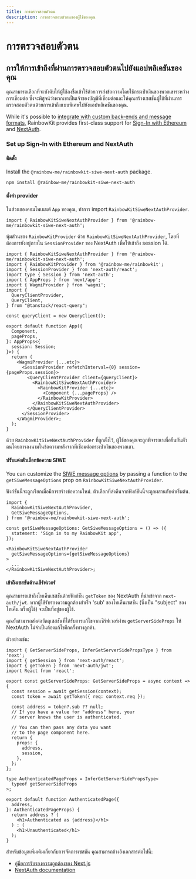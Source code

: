 ```yaml
---
title: การตรวจสอบตัวตน
description: การตรวจสอบตัวตนของผู้ใช้ของคุณ
---
```


# การตรวจสอบตัวตน

## การให้การเข้าถึงที่ผ่านการตรวจสอบตัวตนไปยังแอปพลิเคชันของคุณ

คุณสามารถเลือกที่จะบังคับให้ผู้ใช้ลงชื่อเข้าใช้ด้วยการส่งข้อความโดยใช้กระเป๋าเงินของพวกเขาระหว่างการเชื่อมต่อ ซึ่งจะพิสูจน์ว่าพวกเขาเป็นเจ้าของบัญชีที่เชื่อมต่อและให้คุณสร้างเซสชันผู้ใช้ที่ผ่านการตรวจสอบตัวตนด้วยการเข้าถึงแบบพิเศษไปยังแอปพลิเคชันของคุณ.

While it's possible to [integrate with custom back-ends and message formats,](/docs/custom-authentication) RainbowKit provides first-class support for [Sign-In with Ethereum](https://login.xyz) and [NextAuth](https://next-auth.js.org).

### Set up Sign-In with Ethereum and NextAuth

#### ติดตั้ง

Install the `@rainbow-me/rainbowkit-siwe-next-auth` package.

```bash
npm install @rainbow-me/rainbowkit-siwe-next-auth
```

#### ตั้งค่า provider

ในส่วนของคอมโพเนนต์ `App` ของคุณ, ทำการ import `RainbowKitSiweNextAuthProvider`.

```tsx
import { RainbowKitSiweNextAuthProvider } from '@rainbow-me/rainbowkit-siwe-next-auth';
```

หุ้มส่วนของ `RainbowKitProvider` ด้วย `RainbowKitSiweNextAuthProvider`, โดยที่ต้องการยังอยู่ภายใน `SessionProvider` ของ NextAuth เพื่อให้เข้าถึง session ได้.

```tsx
import { RainbowKitSiweNextAuthProvider } from '@rainbow-me/rainbowkit-siwe-next-auth';
import { RainbowKitProvider } from '@rainbow-me/rainbowkit';
import { SessionProvider } from 'next-auth/react';
import type { Session } from 'next-auth';
import { AppProps } from 'next/app';
import { WagmiProvider } from 'wagmi';
import {
  QueryClientProvider,
  QueryClient,
} from "@tanstack/react-query";

const queryClient = new QueryClient();

export default function App({
  Component,
  pageProps,
}: AppProps<{
  session: Session;
}>) {
  return (
    <WagmiProvider {...etc}>
      <SessionProvider refetchInterval={0} session={pageProps.session}>
        <QueryClientProvider client={queryClient}>
          <RainbowKitSiweNextAuthProvider>
            <RainbowKitProvider {...etc}>
              <Component {...pageProps} />
            </RainbowKitProvider>
          </RainbowKitSiweNextAuthProvider>
        </QueryClientProvider>
      </SessionProvider>
    </WagmiProvider>;
  );
}
```

ด้วย `RainbowKitSiweNextAuthProvider` ที่ถูกตั้งไว้, ผู้ใช้ของคุณจะถูกพิจารณาเพื่อยืนยันตัวตนโดยการลงนามในข้อความหลังจากที่เชื่อมต่อกระเป๋าเงินของพวกเขา.

#### ปรับแต่งตัวเลือกข้อความ SIWE

You can customize the [SIWE message options](https://viem.sh/docs/siwe/utilities/createSiweMessage#parameters) by passing a function to the `getSiweMessageOptions` prop on `RainbowKitSiweNextAuthProvider`.

ฟังก์ชันนี้จะถูกเรียกเมื่อมีการสร้างข้อความใหม่. ตัวเลือกที่ส่งคืนจากฟังก์ชันนี้จะถูกผสานกับค่าเริ่มต้น.

```tsx
import {
  RainbowKitSiweNextAuthProvider,
  GetSiweMessageOptions,
} from '@rainbow-me/rainbowkit-siwe-next-auth';

const getSiweMessageOptions: GetSiweMessageOptions = () => ({
  statement: 'Sign in to my RainbowKit app',
});

<RainbowKitSiweNextAuthProvider
  getSiweMessageOptions={getSiweMessageOptions}
>
  ...
</RainbowKitSiweNextAuthProvider>;
```

#### เข้าถึงเซสชันด้านเซิร์ฟเวอร์

คุณสามารถเข้าถึงโทเค็นเซสชันด้วยฟังก์ชัน `getToken` ของ NextAuth ที่นำเข้าจาก `next-auth/jwt`. หากผู้ใช้รับรองความถูกต้องสำเร็จ 'sub' ของโทเค็นเซสชัน (ซึ่งเป็น "subject" ของโทเค็น หรือผู้ใช้) จะเป็นที่อยู่ของผู้ใช้.

คุณยังสามารถส่งต่อวัตถุเซสชันที่ได้รับการแก้ไขจากเซิร์ฟเวอร์ผ่าน `getServerSideProps` ให้ NextAuth ไม่จำเป็นต้องแก้ไขอีกครั้งทางลูกค้า.

ตัวอย่างเช่น:

```tsx
import { GetServerSideProps, InferGetServerSidePropsType } from 'next';
import { getSession } from 'next-auth/react';
import { getToken } from 'next-auth/jwt';
import React from 'react';

export const getServerSideProps: GetServerSideProps = async context => {
  const session = await getSession(context);
  const token = await getToken({ req: context.req });

  const address = token?.sub ?? null;
  // If you have a value for "address" here, your
  // server knows the user is authenticated.

  // You can then pass any data you want
  // to the page component here.
  return {
    props: {
      address,
      session,
    },
  };
};

type AuthenticatedPageProps = InferGetServerSidePropsType<
  typeof getServerSideProps
>;

export default function AuthenticatedPage({
  address,
}: AuthenticatedPageProps) {
  return address ? (
    <h1>Authenticated as {address}</h1>
  ) : (
    <h1>Unauthenticated</h1>
  );
}
```

สำหรับข้อมูลเพิ่มเติมเกี่ยวกับการจัดการเซสชัน คุณสามารถอ้างอิงเอกสารต่อไปนี้:

- [คู่มือการรับรองความถูกต้องของ Next.js](https://nextjs.org/docs/authentication)
- [NextAuth documentation](https://next-auth.js.org)
